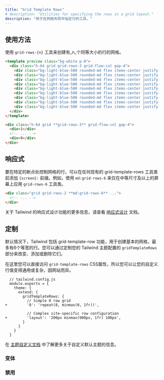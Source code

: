 ```yaml
---
title: "Grid Template Rows"
# description: "Utilities for specifying the rows in a grid layout."
description: "用于在网格布局中指定行的工具。"
---
```




<!-- ## Usage -->
## 使用方法

<!-- Use the `grid-rows-{n}` utilities to create grids with _n_ equally sized rows. -->
使用 `grid-rows-{n}` 工具来创建有_n_个同等大小的行的网格。

```html lightBlue
<template preview class="bg-white p-8">
  <div class="h-64 grid grid-rows-3 grid-flow-col gap-4">
    <div class="bg-light-blue-500 rounded-md flex items-center justify-center text-white text-2xl font-extrabold">1</div>
    <div class="bg-light-blue-500 rounded-md flex items-center justify-center text-white text-2xl font-extrabold">2</div>
    <div class="bg-light-blue-500 rounded-md flex items-center justify-center text-white text-2xl font-extrabold">3</div>
    <div class="bg-light-blue-500 rounded-md flex items-center justify-center text-white text-2xl font-extrabold">4</div>
    <div class="bg-light-blue-500 rounded-md flex items-center justify-center text-white text-2xl font-extrabold">5</div>
    <div class="bg-light-blue-500 rounded-md flex items-center justify-center text-white text-2xl font-extrabold">6</div>
    <div class="bg-light-blue-500 rounded-md flex items-center justify-center text-white text-2xl font-extrabold">7</div>
    <div class="bg-light-blue-500 rounded-md flex items-center justify-center text-white text-2xl font-extrabold">8</div>
    <div class="bg-light-blue-500 rounded-md flex items-center justify-center text-white text-2xl font-extrabold">9</div>
  </div>
</template>

<div class="h-64 grid **grid-rows-3** grid-flow-col gap-4">
  <div>1</div>
  <!-- ... -->
  <div>9</div>
</div>
```

<!-- ## Responsive -->
## 响应式

<!-- To control the rows of a grid at a specific breakpoint, add a `{screen}:` prefix to any existing grid-template-rows utility. For example, use `md:grid-rows-6` to apply the `grid-rows-6` utility at only medium screen sizes and above. -->
要在特定的断点处控制网格的行，可以在任何现有的 grid-template-rows 工具类前添加 `{screen}:` 前缀。例如，使用 `md:grid-rows-6` 来仅在中等尺寸及以上的屏幕上应用 `grid-rows-6` 工具类。

```html
<div class="grid grid-rows-2 **md:grid-rows-6** ...">
  <!-- ... -->
</div>
```

<!-- For more information about Tailwind's responsive design features, check out the [Responsive Design](/docs/responsive-design) documentation. -->
关于 Tailwind 的响应式设计功能的更多信息，请查看 [响应式设计](/docs/responsive-design) 文档。

<!-- ## Customizing -->
## 定制

<!-- By default Tailwind includes grid-template-row utilities for creating basic grids with up to 6 equal width rows. You change, add, or remove these by customizing the `gridTemplateRows` section of your Tailwind theme config. -->
默认情况下，Tailwind 包括 grid-template-row 功能，用于创建基本的网格，最多有6个等宽的行。您可以通过定制您的 Tailwind 主题配置的 `gridTemplateRows` 部分来改变、添加或删除它们。

<!-- You have direct access to the `grid-template-rows` CSS property here so you can make your custom rows values as generic or as complicated and site-specific as you like. -->
在这里您可以直接访问 `grid-template-rows` CSS属性，所以您可以让您的自定义行值变得通用或复杂，因网站而异。

```diff-js
  // tailwind.config.js
  module.exports = {
    theme: {
      extend: {
        gridTemplateRows: {
          // Simple 8 row grid
+         '8': 'repeat(8, minmax(0, 1fr))',

          // Complex site-specific row configuration
+         'layout': '200px minmax(900px, 1fr) 100px',
        }
      }
    }
  }
```

<!-- Learn more about customizing the default theme in the [theme customization documentation](/docs/theme#customizing-the-default-theme). -->
在 [主题自定义文档](/docs/theme#customizing-the-default-theme) 中了解更多关于自定义默认主题的信息。

### 变体

<Variants plugin="gridTemplateRows" name="grid-template-rows" />

### 禁用

<Disabling plugin="gridTemplateRows" name="grid-template-rows" />
